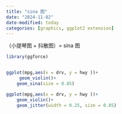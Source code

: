 ```yaml
---
title: "sina 图"
date: "2024-11-02"
date-modified: today
categories: [graphics, ggplot2 extension]
---
```


（小提琴图 + 抖散图）= sina 图




```r
library(ggforce)


ggplot(mpg,aes(x = drv, y = hwy ))+
     geom_violin()+
    geom_sina(size = 0.85)

```


```r
ggplot(mpg,aes(x = drv, y = hwy ))+
    geom_violin()+
    geom_jitter(width = 0.25, size = 0.85)
```

